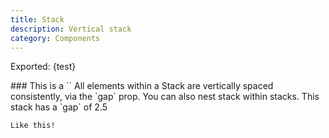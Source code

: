 ```yaml
---
title: Stack
description: Vertical stack
category: Components
---
```



<Test />

Exported: {test}

<Comp />

<Stack>
    ### This is a `<Stack>`
    All elements within a Stack are vertically spaced consistently, via the `gap` prop.
  <Stack gap={2.5}>
    You can also nest stack within stacks. This stack has a `gap` of 2.5

    Like this!
  </Stack>
</Stack>
